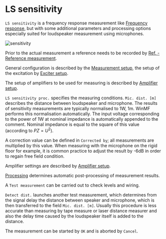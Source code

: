 # LS sensitivity

``LS sensitivity`` is a frequency response measurement like [Frequency response](/en/help/adda/frequency-response), but with some additional parameters and processing options especially suited for loudspeaker measurement using microphones.

![sensitivity](/sensitivity.png)

Prior to the actual measurement a reference needs to be recorded by [Ref. - Reference measurement](/en/help/adda/frequency-response-reference).

General configuration is described by the [Measurement setup](/en/help/adda/measurement-setup), the setup of the excitation by [Exciter setup](/en/help/adda/exciter-setup).

The setup of amplifiers to be used for measuring is described by [Amplifier setup](/en/help/adda/amplifier-setup).

``LS sensitivity proc.`` specifies the measuring conditions. ``Mic. dist. [m]`` describes the distance between loudspeaker and microphone. The results of sensitivity measurements are typically normalised to 1W, 1m. WinMF performs this normalisation automatically. The input voltage corresponding to the power of 1W at nominal impedance is automatically appended to the comment. Nominal impedance is equal to the square of this value (according to $PZ=U^2$).

A correction value can be defined in ``Corrected by``; all measurements are multiplied by this value. When measuring with the microphone on the rigid floor for example, it is common practice to adjust the result by -6dB in order to regain free field condition.

Amplifier settings are described by [Amplifier setup](/en/help/adda/amplifier-setup).

[Processing](/en/help/adda/processing) determines automatic post-processing of measurement results.

A ``Test measurement`` can be carried out to check levels and wiring.

``Detect dist.`` launches another test measurement, which determines from the signal delay the distance between speaker and microphone, which is then transferred to the field ``Mic. dist. [m]``. Usually this procedure is less accurate than measuring by tape measure or laser distance measurer and also the delay time caused by the loudspeaker itself is added to the distance.

The measurement can be started by ``OK`` and is aborted by ``Cancel``.